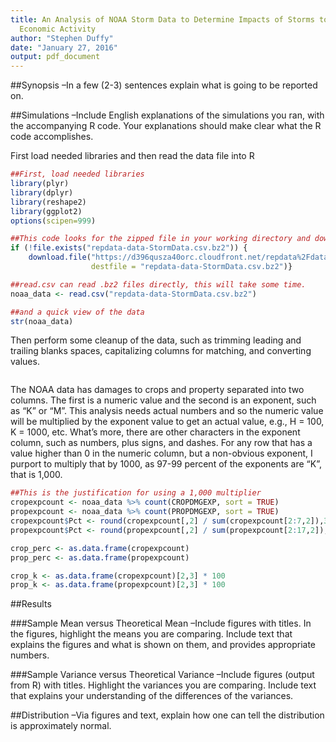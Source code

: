 ```yaml
---
title: An Analysis of NOAA Storm Data to Determine Impacts of Storms to Human and
  Economic Activity
author: "Stephen Duffy"
date: "January 27, 2016"
output: pdf_document
---
```


##Synopsis
--In a few (2-3) sentences explain what is going to be reported on.



##Simulations
--Include English explanations of the simulations you ran, with the accompanying R code. Your explanations should make clear what the R code accomplishes.

First load needed libraries and then read the data file into R
```r
##First, load needed libraries
library(plyr)
library(dplyr)
library(reshape2)
library(ggplot2)
options(scipen=999)

##This code looks for the zipped file in your working directory and downloads it if not present
if (!file.exists("repdata-data-StormData.csv.bz2")) {
    download.file("https://d396qusza40orc.cloudfront.net/repdata%2Fdata%2FStormData.csv.bz2",
                  destfile = "repdata-data-StormData.csv.bz2")}

##read.csv can read .bz2 files directly, this will take some time.
noaa_data <- read.csv("repdata-data-StormData.csv.bz2")

##and a quick view of the data
str(noaa_data)
```

Then perform some cleanup of the data, such as trimming leading and trailing blanks spaces,
capitalizing columns for matching, and converting values.

```r

```

The NOAA data has damages to crops and property separated into two columns. The first is a
numeric value and the second is an exponent, such as "K" or "M".  This analysis needs actual
numbers and so the numeric value will be multiplied by the exponent value to get an actual
value, e.g., H = 100, K = 1000, etc.  What's more, there are other characters in the exponent
column, such as numbers, plus signs, and dashes.  For any row that has a value higher than 0 in 
the numeric column, but a non-obvious exponent, I purport to multiply that by 1000, as 97-99
percent of the exponents are "K", that is 1,000.

```r
##This is the justification for using a 1,000 multiplier
cropexpcount <- noaa_data %>% count(CROPDMGEXP, sort = TRUE)    
propexpcount <- noaa_data %>% count(PROPDMGEXP, sort = TRUE)
cropexpcount$Pct <- round(cropexpcount[,2] / sum(cropexpcount[2:7,2]),3)
propexpcount$Pct <- round(propexpcount[,2] / sum(propexpcount[2:17,2]),3)

crop_perc <- as.data.frame(cropexpcount)
prop_perc <- as.data.frame(propexpcount)

crop_k <- as.data.frame(cropexpcount)[2,3] * 100
prop_k <- as.data.frame(propexpcount)[2,3] * 100
```




##Results


###Sample Mean versus Theoretical Mean
--Include figures with titles. In the figures, highlight the means you are comparing. Include text that explains the figures and what is shown on them, and provides appropriate numbers.



###Sample Variance versus Theoretical Variance
--Include figures (output from R) with titles. Highlight the variances you are comparing. Include text that explains your understanding of the differences of the variances.


##Distribution
--Via figures and text, explain how one can tell the distribution is approximately normal.


